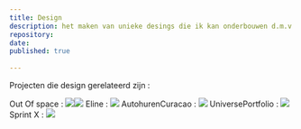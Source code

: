 ```yaml
---
title: Design
description: het maken van unieke desings die ik kan onderbouwen d.m.v documentatie
repository:
date: 
published: true
  
---
```





Projecten die design gerelateerd zijn : 

Out Of space : 
![](/gj-504-b-icon.jpg)![](/gj-504-b-poster.jpg)
Eline : 
![](/eline.jpg)
AutohurenCuracao : 
![](/curacao.png)
UniversePortfolio : 
![](/Universe-portfolio.png)
Sprint X : 
![](/gymstructure.png)


